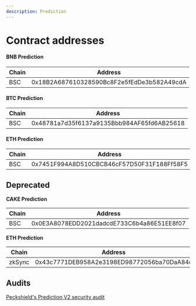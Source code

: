 ```yaml
---
description: Prediction 
---
```


# Contract addresses

#### **BNB Prediction**

| Chain    | Address                                    |
| -------- | ------------------------------------------ |
| BSC      | 0x18B2A687610328590Bc8F2e5fEdDe3b582A49cdA |


#### **BTC Prediction**
| Chain    | Address                                    |
| -------- | ------------------------------------------ |
| BSC      | 0x48781a7d35f6137a9135Bbb984AF65fd6AB25618 |


#### **ETH Prediction**
| Chain    | Address                                    |
| -------- | ------------------------------------------ |
| BSC      | 0x7451F994A8D510CBCB46cF57D50F31F188Ff58F5 |

## Deprecated

**CAKE Prediction**

| Chain    | Address                                    |
| -------- | ------------------------------------------ |
| BSC      | 0x0E3A8078EDD2021dadcdE733C6b4a86E51EE8f07 |


**ETH Prediction**

| Chain    | Address                                    |
| -------- | ------------------------------------------ |
| zkSync   | 0x43c7771DEB958A2e3198ED98772056ba70DaA84c |


## Audits

[Peckshield's Prediction V2 security audit](https://github.com/peckshield/publications/blob/master/audit\_reports/PeckShield-Audit-Report-PancakeSwap-PredictionV2-v1.0.pdf)

